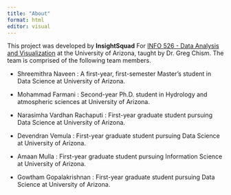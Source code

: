 ```yaml
---
title: "About"
format: html
editor: visual
---
```


This project was developed by **InsightSquad** For [INFO 526 - Data Analysis and Visualization](https://datavizaz.org/) at the University of Arizona, taught by Dr. Greg Chism. The team is comprised of the following team members.

-   Shreemithra Naveen : A first-year, first-semester Master's student in Data Science at University of Arizona.

-   Mohammad Farmani : Second-year Ph.D. student in Hydrology and atmospheric sciences at University of Arizona.

-   Narasimha Vardhan Rachaputi : First-year graduate student pursuing Data Science at University of Arizona.

-   Devendran Vemula : First-year graduate student pursuing Data Science at University of Arizona.

-   Amaan Mulla : First-year graduate student pursuing Information Science at University of Arizona.

-   Gowtham Gopalakrishnan : First-year graduate student pursuing Data Science at University of Arizona.

